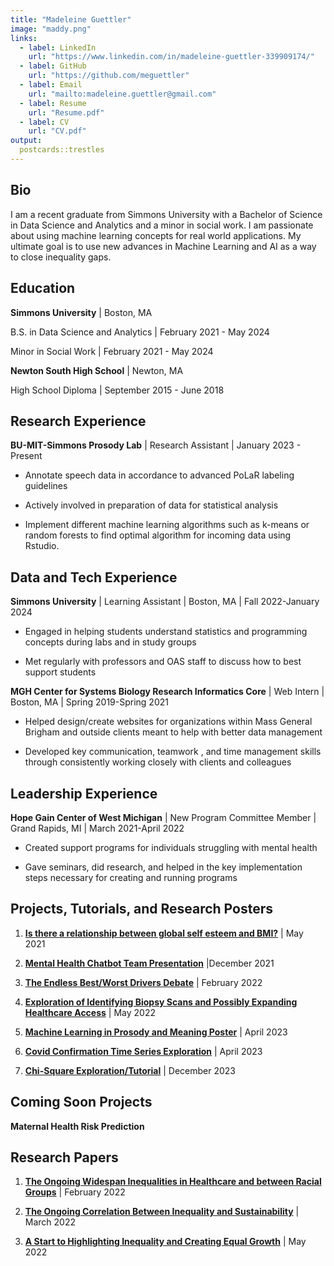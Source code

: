 ```yaml
---
title: "Madeleine Guettler"
image: "maddy.png"
links:
  - label: LinkedIn
    url: "https://www.linkedin.com/in/madeleine-guettler-339909174/"
  - label: GitHub
    url: "https://github.com/meguettler"
  - label: Email
    url: "mailto:madeleine.guettler@gmail.com"
  - label: Resume
    url: "Resume.pdf"
  - label: CV
    url: "CV.pdf"
output:
  postcards::trestles
---
```


## Bio

I am a recent graduate from Simmons University with a Bachelor of Science in Data Science and Analytics and a minor in social work. I am passionate about using machine learning concepts for real world applications. My ultimate goal is to use new advances in Machine Learning and AI as a way to close inequality gaps.

## Education

**Simmons University** \| Boston, MA

B.S. in Data Science and Analytics \| February 2021 - May 2024

Minor in Social Work \| February 2021 - May 2024

**Newton South High School** \| Newton, MA

High School Diploma \| September 2015 - June 2018

## Research Experience

**BU-MIT-Simmons Prosody Lab** \| Research Assistant \| January 2023 - Present

-   Annotate speech data in accordance to advanced PoLaR labeling guidelines

-   Actively involved in preparation of data for statistical analysis

-   Implement different machine learning algorithms such as k-means or random forests to find optimal algorithm for incoming data using Rstudio.

## Data and Tech Experience

**Simmons University** \| Learning Assistant \| Boston, MA \| Fall 2022-January 2024

-   Engaged in helping students understand statistics and programming concepts during labs and in study groups

-   Met regularly with professors and OAS staff to discuss how to best support students

**MGH Center for Systems Biology Research Informatics Core** \| Web Intern \| Boston, MA \| Spring 2019-Spring 2021

-   Helped design/create websites for organizations within Mass General Brigham and outside clients meant to help with better data management

-   Developed key communication, teamwork , and time management skills through consistently working closely with clients and colleagues

## Leadership Experience

**Hope Gain Center of West Michigan** \| New Program Committee Member \| Grand Rapids, MI \| March 2021-April 2022

-   Created support programs for individuals struggling with mental health

-   Gave seminars, did research, and helped in the key implementation steps necessary for creating and running programs

## Projects, Tutorials, and Research Posters

1. [**Is there a relationship between global self esteem and BMI?**](Final_Project_Submission copy.html) | May 2021

2. [**Mental Health Chatbot Team Presentation**](MentalHealth_chatbot_presentation.pdf) |December 2021

3.  [**The Endless Best/Worst Drivers Debate**](Project1%20copy.html) | February 2022

4. [**Exploration of Identifying Biopsy Scans and Possibly Expanding Healthcare Access**](project4 copy.html) | May 2022

5. [**Machine Learning in Prosody and Meaning Poster**](Prosody Poster Outline.pdf) | April 2023 

6. [**Covid Confirmation Time Series Exploration**](Covid_Final_Project.html) | April 2023

7. [**Chi-Square Exploration/Tutorial**](Final_Project_AnswerKey.html) | December 2023

## Coming Soon Projects 
**Maternal Health Risk Prediction**

## Research Papers
1. [**The Ongoing Widespan Inequalities in Healthcare and between Racial Groups**](Inequality in Health Care (6).pdf) | February 2022

2. [**The Ongoing Correlation Between Inequality and Sustainability**](Inequality and Sustainability Essay (4).pdf) | March 2022

3. [**A Start to Highlighting Inequality and Creating Equal Growth**](Final Essay (1).pdf) | May 2022

